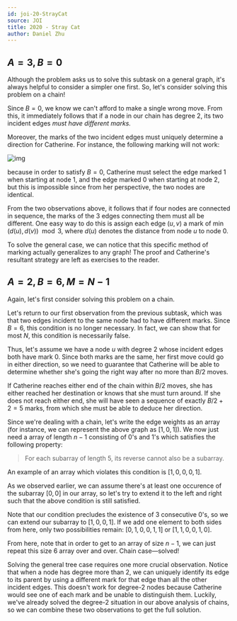 ```yaml
---
id: joi-20-StrayCat
source: JOI
title: 2020 - Stray Cat
author: Daniel Zhu
---
```

## $A = 3, B=0$

Although the problem asks us to solve this subtask on a general graph, it's always helpful to consider a simpler one first. So, let's consider solving this problem on a chain!

Since $B = 0$, we know we can't afford to make a single wrong move. From this, it immediately follows that if a node in our chain has degree 2, its two incident edges *must have different marks.*

Moreover, the marks of the two incident edges must uniquely determine a direction for Catherine. For instance, the following marking will not work:

![img](https://pasteboard.co/r5bLyfKiR88B.png)

because in order to satisfy $B = 0$, Catherine must select the edge marked $1$ when starting at node 1, and the edge marked $0$ when starting at node 2, but this is impossible since from her perspective, the two nodes are identical.

From the two observations above, it follows that if four nodes are connected in sequence, the marks of the 3 edges connecting them must all be different. One easy way to do this is assign each edge $(u, v)$ a mark of $\min(d(u), d(v)) \mod 3$, where $d(u)$ denotes the distance from node $u$ to node $0$. 

To solve the general case, we can notice that this specific method of marking actually generalizes to any graph! The proof and Catherine's resultant strategy are left as exercises to the reader.

## $A = 2, B = 6, M = N - 1$

Again, let's first consider solving this problem on a chain.

Let's return to our first observation from the previous subtask, which was that two edges incident to the same node had to have different marks. Since $B = 6$, this condition is no longer necessary. In fact, we can show that for most $N$, this condition is necessarily false.

Thus, let's assume we have a node $u$ with degree 2 whose incident edges both have mark $0$. Since both marks are the same, her first move could go in either direction, so we need to guarantee that Catherine will be able to determine whether she's going the right way after no more than $B/2$ moves.

If Catherine reaches either end of the chain within $B/2$ moves, she has either reached her destination or knows that she must turn around. If she does not reach either end, she will have seen a sequence of exactly $B/2 + 2 = 5$ marks, from which she must be able to deduce her direction.

Since we're dealing with a chain, let's write the edge weights as an array (for instance, we can represent the above graph as $[1, 0, 1]$). We now just need a array of length $n - 1$ consisting of $0$'s and $1$'s which satisfies the following property:
> For each subarray of length 5, its reverse cannot also be a subarray.

An example of an array which violates this condition is $[1, 0, 0, 0, 1]$.

As we observed earlier, we can assume there's at least one occurence of the subarray $[0, 0]$ in our array, so let's try to extend it to the left and right such that the above condition is still satisfied.

Note that our condition precludes the existence of 3 consecutive $0$'s, so we can extend our subarray to $[1, 0, 0, 1]$. If we add one element to both sides from here, only two possibilities remain: $[0, 1, 0, 0, 1, 1]$ or $[1, 1, 0, 0, 1, 0]$. 

From here, note that in order to get to an array of size $n - 1$, we can just repeat this size $6$ array over and over. Chain case—solved!

Solving the general tree case requires one more crucial observation. Notice that when a node has degree more than 2, we can uniquely identify its edge to its parent by using a different mark for that edge than all the other incident edges. This doesn't work for degree-2 nodes because Catherine would see one of each mark and be unable to distinguish them. Luckily, we've already solved the degree-2 situation in our above analysis of chains, so we can combine these two observations to get the full solution.
